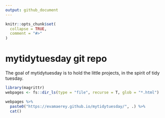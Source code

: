 ```yaml
---
output: github_document
---
```


<!-- README.md is generated from README.Rmd. Please edit that file -->

```r
knitr::opts_chunk$set(
  collapse = TRUE,
  comment = "#>"
)
```

# mytidytuesday git repo

<!-- badges: start -->
<!-- badges: end -->

The goal of mytidytuesday is to hold the little projects, in the spirit of tidy tuesday.  

```r
library(magrittr)
webpages <- fs::dir_ls(type = "file", recurse = T, glob = "*.html")

webpages %>% 
  paste0("https://evamaerey.github.io/mytidytuesday/", .) %>% 
  cat()
```

